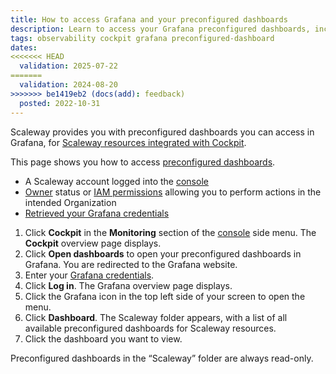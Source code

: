 ```yaml
---
title: How to access Grafana and your preconfigured dashboards
description: Learn to access your Grafana preconfigured dashboards, including steps to log in, navigate, and view your resources.
tags: observability cockpit grafana preconfigured-dashboard
dates:
<<<<<<< HEAD
  validation: 2025-07-22
=======
  validation: 2024-08-20
>>>>>>> be1419eb2 (docs(add): feedback)
  posted: 2022-10-31
---
```



Scaleway provides you with preconfigured dashboards you can access in Grafana, for [Scaleway resources integrated with Cockpit](/cockpit/reference-content/cockpit-limitations/#product-integration-into-cockpit).

This page shows you how to access [preconfigured dashboards](/cockpit/concepts/#preconfigured-dashboards).

<Requirements />

  - A Scaleway account logged into the [console](https://console.scaleway.com)
  - [Owner](/iam/concepts/#owner) status or [IAM permissions](/iam/concepts/#permission) allowing you to perform actions in the intended Organization
  - [Retrieved your Grafana credentials](/cockpit/how-to/retrieve-grafana-credentials/)


1. Click **Cockpit** in the **Monitoring** section of the [console](https://console.scaleway.com/) side menu. The **Cockpit** overview page displays.
2. Click **Open dashboards** to open your preconfigured dashboards in Grafana. You are redirected to the Grafana website.
3. Enter your [Grafana credentials](/cockpit/how-to/retrieve-grafana-credentials/).
4. Click **Log in**. The Grafana overview page displays.
5. Click the Grafana icon in the top left side of your screen to open the menu.
6. Click **Dashboard**. The Scaleway folder appears, with a list of all available preconfigured dashboards for Scaleway resources.
7. Click the dashboard you want to view.

<Message type="important">
 Preconfigured dashboards in the “Scaleway” folder are always read-only.
</Message>
